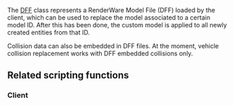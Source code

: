
The [[/DFF.md|DFF]] class represents a RenderWare Model File (DFF) loaded by the client, which can be used to replace the model associated to a certain model ID. After this has been done, the custom model is applied to all newly created entities from that ID.

Collision data can also be embedded in DFF files. At the moment, vehicle collision replacement works with DFF embedded collisions only.

==Related scripting functions==
===Client===
{{Engine_functions}}